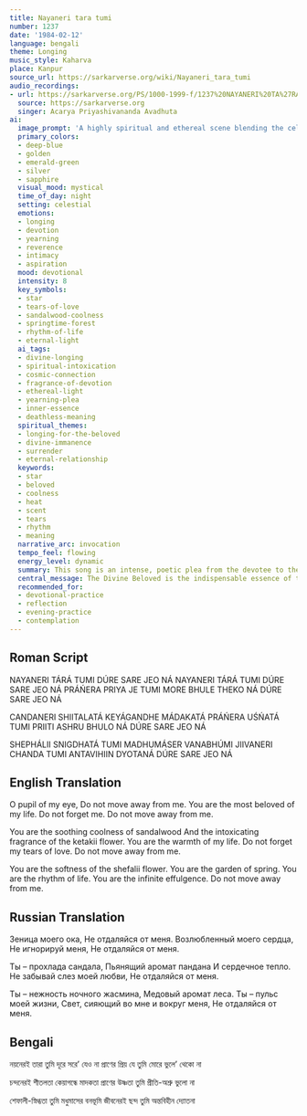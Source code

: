 ```yaml
---
title: Nayaneri tara tumi
number: 1237
date: '1984-02-12'
language: bengali
theme: Longing
music_style: Kaharva
place: Kanpur
source_url: https://sarkarverse.org/wiki/Nayaneri_tara_tumi
audio_recordings:
- url: https://sarkarverse.org/PS/1000-1999-f/1237%20NAYANERI%20TA%27RA%27%20TUMI.mp3
  source: https://sarkarverse.org
  singer: Acarya Priyashivananda Avadhuta
ai:
  image_prompt: 'A highly spiritual and ethereal scene blending the celestial and earthly. A central figure (the devotee) is shown in silhouette or obscured by soft light, gazing up toward a brilliant, multifaceted star or orb, which radiates colors of gold, deep sapphire, and pearlescent white. The foreground is defined by stylized elements of nature: flowing, intoxicating smoke carrying the scent of sandalwood and jasmine, merging with the vibrant emerald green of a newly blooming springtime forest. The mood is one of intense, hopeful yearning and profound intimacy, with a focus on luminescence and soft, blending textures.'
  primary_colors:
  - deep-blue
  - golden
  - emerald-green
  - silver
  - sapphire
  visual_mood: mystical
  time_of_day: night
  setting: celestial
  emotions:
  - longing
  - devotion
  - yearning
  - reverence
  - intimacy
  - aspiration
  mood: devotional
  intensity: 8
  key_symbols:
  - star
  - tears-of-love
  - sandalwood-coolness
  - springtime-forest
  - rhythm-of-life
  - eternal-light
  ai_tags:
  - divine-longing
  - spiritual-intoxication
  - cosmic-connection
  - fragrance-of-devotion
  - ethereal-light
  - yearning-plea
  - inner-essence
  - deathless-meaning
  spiritual_themes:
  - longing-for-the-beloved
  - divine-immanence
  - surrender
  - eternal-relationship
  keywords:
  - star
  - beloved
  - coolness
  - heat
  - scent
  - tears
  - rhythm
  - meaning
  narrative_arc: invocation
  tempo_feel: flowing
  energy_level: dynamic
  summary: This song is an intense, poetic plea from the devotee to the Divine Beloved, urging the Beloved not to forget or abandon them. The lyrics recognize the Beloved as the source of everything vital, beautiful, and eternal in life—from soothing peace (sandalpaste's coolness) and intoxicating bliss (screwpine scent) to the warmth of the heart and the very rhythm of existence. It is an acknowledgment of utter reliance on the Divine presence.
  central_message: The Divine Beloved is the indispensable essence of the devotee's life, providing guidance, comfort, and eternal meaning, and the greatest fear is separation from this source.
  recommended_for:
  - devotional-practice
  - reflection
  - evening-practice
  - contemplation
---
```


## Roman Script

NAYANERI TÁRÁ TUMI
DÚRE SARE JEO NÁ
NAYANERI TÁRÁ TUMI
DÚRE SARE JEO NÁ
PRÁŃERA PRIYA JE TUMI
MORE BHULE THEKO NÁ
DÚRE SARE JEO NÁ

CANDANERI SHIITALATÁ
KEYÁGANDHE MÁDAKATÁ
PRÁŃERA UŚŃATÁ TUMI
PRIITI ASHRU BHULO NÁ
DÚRE SARE JEO NÁ

SHEPHÁLII SNIGDHATÁ TUMI
MADHUMÁSER VANABHÚMI
JIIVANERI CHANDA TUMI
ANTAVIHIIN DYOTANÁ
DÚRE SARE JEO NÁ

## English Translation

O pupil of my eye,
Do not move away from me.
You are the most beloved of my life.
Do not forget me.
Do not move away from me.

You are the soothing coolness of sandalwood
And the intoxicating fragrance of the ketakii flower.
You are the warmth of my life.
Do not forget my tears of love.
Do not move away from me.

You are the softness of the shefalii flower.
You are the garden of spring.
You are the rhythm of life.
You are the infinite effulgence.
Do not move away from me.

## Russian Translation

Зеница моего ока,
Не отдаляйся от меня.
Возлюбленный моего сердца,
Не игнорируй меня,
Не отдаляйся от меня.

Ты – прохлада сандала,
Пьянящий аромат пандана
И сердечное тепло.
Не забывай слез моей любви,
Не отдаляйся от меня.

Ты – нежность ночного жасмина,
Медовый аромат леса.
Ты – пульс моей жизни,
Свет, сияющий во мне и вокруг меня,
Не отдаляйся от меня.

## Bengali

নয়নেরই তারা তুমি
দূরে সরে’ যেও না
প্রাণের প্রিয় যে তুমি
মোরে ভুলে’ থেকো না

চন্দনেরই শীতলতা
কেয়াগন্ধে মাদকতা
প্রাণের উষ্ণতা তুমি
প্রীতি-অশ্রু ভুলো না

শেফালী-স্নিগ্ধতা তুমি
মধুমাসের বনভূমি
জীবনেরই ছন্দ তুমি
অন্তবিহীন দ্যোতনা
